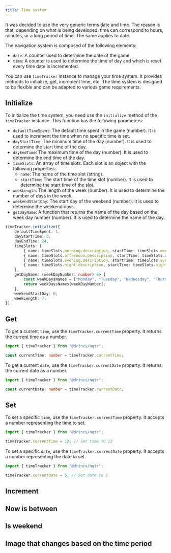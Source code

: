 ```yaml
---
title: Time system
---
```


<Callout title="Nomenclature" type="info">
It was decided to use the very generic terms date and time. The reason is that, depending on what is being developed, time can correspond to hours, minutes, or a long period of time. The same applies to date.
</Callout>

The navigation system is composed of the following elements:

* `date`: A counter used to determine the date of the game.
* `time`: A counter is used to determine the time of day and which is reset every time date is incremented.

You can use `timeTracker` instance to manage your time system. It provides methods to initialize, get, increment time, etc. The time system is designed to be flexible and can be adapted to various game requirements.

## Initialize

To initialize the time system, you need use the `initialize` method of the `timeTracker` instance. This function has the following parameters:

* `defaultTimeSpent`: The default time spent in the game (number). It is used to increment the time when no specific time is set.
* `dayStartTime`: The minimum time of the day (number). It is used to determine the start time of the day.
* `dayEndTime`: The maximum time of the day (number). It is used to determine the end time of the day.
* `timeSlots`: An array of time slots. Each slot is an object with the following properties:
  * `name`: The name of the time slot (string).
  * `startTime`: The start time of the time slot (number). It is used to determine the start time of the slot.
* `weekLength`: The length of the week (number). It is used to determine the number of days in the week.
* `weekendStartDay`: The start day of the weekend (number). It is used to determine the weekend days.
* `getDayName`: A function that returns the name of the day based on the week day number (number). It is used to determine the name of the day.

```ts name="main.ts"
timeTracker.initialize({
    defaultTimeSpent: 1,
    dayStartTime: 0,
    dayEndTime: 24,
    timeSlots: [
        { name: timeSlots.morning.description, startTime: timeSlots.morning.value },
        { name: timeSlots.afternoon.description, startTime: timeSlots.afternoon.value },
        { name: timeSlots.evening.description, startTime: timeSlots.evening.value },
        { name: timeSlots.night.description, startTime: timeSlots.night.value },
    ],
    getDayName: (weekDayNumber: number) => {
        const weekDaysNames = ["Monday", "Tuesday", "Wednesday", "Thursday", "Friday", "Saturday", "Sunday"];
        return weekDaysNames[weekDayNumber];
    },
    weekendStartDay: 6,
    weekLength: 7,
});
```

## Get

To get a current `time`, use the `timeTracker.currentTime` property. It returns the current time as a number.

```typescript
import { timeTracker } from "@drincs/nqtr";

const currentTime: number = timeTracker.currentTime;
```

To get a current `date`, use the `timeTracker.currentDate` property. It returns the current date as a number.

```typescript
import { timeTracker } from "@drincs/nqtr";

const currentDate: number = timeTracker.currentDate;
```

## Set

To set a specific `time`, use the `timeTracker.currentTime` property. It accepts a number representing the time to set.

```typescript
import { timeTracker } from "@drincs/nqtr";

timeTracker.currentTime = 12; // Set time to 12
```

To set a specific `date`, use the `timeTracker.currentDate` property. It accepts a number representing the date to set.

```typescript
import { timeTracker } from "@drincs/nqtr";

timeTracker.currentDate = 5; // Set date to 5
```

## Increment

## Now is between

## Is weekend

## Image that changes based on the time period
